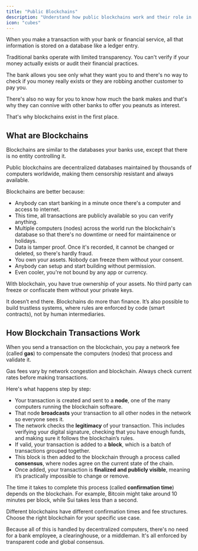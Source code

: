 ```yaml
---
title: "Public Blockchains"
description: "Understand how public blockchains work and their role in decentralized systems"
icon: "cubes"
---
```


When you make a transaction with your bank or financial service, all that information is stored on a database like a ledger entry. 

<Warning>Traditional banks operate with limited transparency. You can't verify if your money actually exists or audit their financial practices.</Warning>

The bank allows you see only what they want you to and there's no way to check if you money really exists or they are robbing another customer to pay you. 

There's also no way for you to know how much the bank makes and that's why they can connive with other banks to offer you peanuts as interest.

That's why blockchains exist in the first place.

## What are Blockchains

Blockchains are similar to the databases your banks use, except that there is no entity controlling it.  

<Info>Public blockchains are decentralized databases maintained by thousands of computers worldwide, making them censorship resistant and always available.</Info>

Blockchains are better because:

- Anybody can start banking in a minute once there's a computer and access to internet.
- This time, all transactions are publicly available so you can verify anything.
- Multiple computers (nodes) across the world run the blockchain's database so that there's no downtime or need for maintainence or holidays.
- Data is tamper proof. Once it's recorded, it cannot be changed or deleted, so there's hardly fraud.
- You own your assets. Nobody can freeze them without your consent.
- Anybody can setup and start building without permission.
- Even cooler, you're not bound by any app or currency.

<Check>With blockchain, you have true ownership of your assets. No third party can freeze or confiscate them without your private keys.</Check>

It doesn’t end there. Blockchains do more than finance. It’s also possible to build trustless systems, where rules are enforced by code (smart contracts), not by human intermediaries.

## How Blockchain Transactions Work

When you send a transaction on the blockchain, you pay a network fee (called **gas**) to compensate the computers (nodes) that process and validate it.

<Tip>Gas fees vary by network congestion and blockchain. Always check current rates before making transactions.</Tip>

Here's what happens step by step:

- Your transaction is created and sent to a **node**, one of the many computers running the blockchain software.
- That node **broadcasts** your transaction to all other nodes in the network so everyone sees it.
- The network checks the **legitimacy** of your transaction. This includes verifying your digital signature, checking that you have enough funds, and making sure it follows the blockchain’s rules.
- If valid, your transaction is added to a **block**, which is a batch of transactions grouped together.
- This block is then added to the blockchain through a process called **consensus**, where nodes agree on the current state of the chain.
- Once added, your transaction is **finalized and publicly visible**, meaning it’s practically impossible to change or remove.

The time it takes to complete this process (called **confirmation time**) depends on the blockchain. For example, Bitcoin might take around 10 minutes per block, while Sui takes less than a second.

<Note>Different blockchains have different confirmation times and fee structures. Choose the right blockchain for your specific use case.</Note>

Because all of this is handled by decentralized computers, there's no need for a bank employee, a clearinghouse, or a middleman. It's all enforced by transparent code and global consensus.